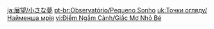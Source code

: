 {{Viewpoint
|id      = 315
|title   = The Littlest Dream
|title2  = Sand-Embraced Home
|subarea = Old Vanarana
|area    = Lost Nursery
|region  = Sumeru
|note    = This viewpoint will only appear after completing {{LL|"Hello," "Thank You," and the Final "Goodbye"|.}} Its entry is also hidden in the Archive before it is collected.
|text    = [[Aranara|They]] might have done so clumsily, but they made many preparations to welcome their Nara friend nonetheless.
|image   = Viewpoint The Littlest Dream.png
|map     = Viewpoint Location The Littlest Dream.png
}}

[[ja:展望/小さな夢]]
[[pt-br:Observatório/Pequeno Sonho]]
[[uk:Точки огляду/Найменша мрія]]
[[vi:Điểm Ngắm Cảnh/Giấc Mơ Nhỏ Bé]]